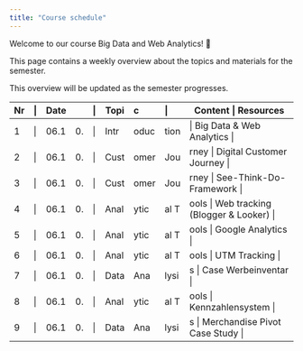 ```yaml
---
title: "Course schedule"
---
```


Welcome to our course Big Data and Web Analytics! 👋  

This page contains a weekly overview about the topics and materials for the semester.

:::{.callout-note}
This overview will be updated as the semester progresses.
:::

Nr	|	Date	|	Topic	|	Content	|	Resources
---	---	---	---	---	---	---	---	---
1	|	06.10.	|	Introduction	|	Big Data & Web Analytics	|	
2	|	06.10.	|	Customer Journey	|	Digital Customer Journey	|	
3	|	06.10.	|	Customer Journey	|	See-Think-Do-Framework	|	
4	|	06.10.	|	Analytical Tools	|	Web tracking (Blogger & Looker)	|	
5	|	06.10.	|	Analytical Tools	|	Google Analytics	|	
6	|	06.10.	|	Analytical Tools	|	UTM Tracking	|	
7	|	06.10.	|	Data Analysis	|	Case Werbeinventar	|	
8	|	06.10.	|	Analytical Tools	|	Kennzahlensystem	|	
9	|	06.10.	|	Data Analysis	|	Merchandise Pivot Case Study	|	